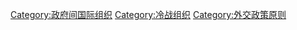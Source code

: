 {{catmore}}
[[Category:政府间国际组织|Category:政府间国际组织]]
[[Category:冷战组织|Category:冷战组织]]
[[Category:外交政策原则|Category:外交政策原则]]